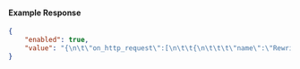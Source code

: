 #### Example Response

```json
{
	"enabled": true,
	"value": "{\n\t\"on_http_request\":[\n\t\t{\n\t\t\t\"name\":\"Rewrite /products API Calls\",\n\t\t\t\"expressions\":[\"req.url.path == '/products'\"],\n\t\t\t\"actions\":[\n\t\t\t\t{\n\t\t\t\t\t\"type\": \"url-rewrite\",\n\t\t\t\t\t\"config\": {\n\t\t\t\t\t\t\"from\": \"/products/?([.*]+)?\",\n\t\t\t\t\t\t\"to\": \"/products.php?query=$1\"\n\t\t\t\t\t}\n\t\t\t\t}\n\t\t\t]\n\t\t},\n\t\t{\n\t\t\t\"name\":\"Block POST Requests With Large Content Length From Specific Countries\",\n\t\t\t\"expressions\":[\n\t\t\t\t\"req.method == 'POST' && req.content_length > 10000\",\n\t\t\t\t\"conn.geo.country_code in ['BR', 'CN', 'CU', 'IR', 'NG', 'RO', 'RU', 'SD', 'SY', 'UA']\"\n\t\t\t],\n\t\t\t\"actions\":[\n\t\t\t\t{\n\t\t\t\t\t\"type\":\"custom-response\",\n\t\t\t\t\t\"config\":{\n\t\t\t\t\t\t\"status_code\":401,\n\t\t\t\t\t\t\"headers\":{\n\t\t\t\t\t\t\t\"content-type\":\"text/plain\"\n\t\t\t\t\t\t},\n\t\t\t\t\t\t\"content\":\"access denied\"\n\t\t\t\t\t}\n\t\t\t\t}\n\t\t\t]\n\t\t},\n\t\t{\n\t\t\t\"name\":\"Block AI Crawler Bots\",\n\t\t\t\"expressions\":[\"'ChatGPT' in req.headers['user-agent'] || 'GPTBot' in req.headers['user-agent']\"],\n\t\t\t\"actions\":[\n\t\t\t\t{\n\t\t\t\t\t\"type\":\"deny\",\n\t\t\t\t\t\"config\":{\n\t\t\t\t\t\t\"status_code\":400\n\t\t\t\t\t}\n\t\t\t\t}\n\t\t\t]\n\t\t}\n\t],\n\t\"on_http_response\":[\n\t\t{\n\t\t\t\"name\":\"Brotli Compress Responses\",\n\t\t\t\"actions\":[\n\t\t\t\t{\n\t\t\t\t\t\"type\":\"compress-response\",\n\t\t\t\t\t\"config\": {\n\t\t\t\t\t\t\"algorithms\":[\"br\"]\n\t\t\t\t\t}\n\t\t\t\t}\n\t\t\t]\n\t\t}\n\t]\n}"
}
```
